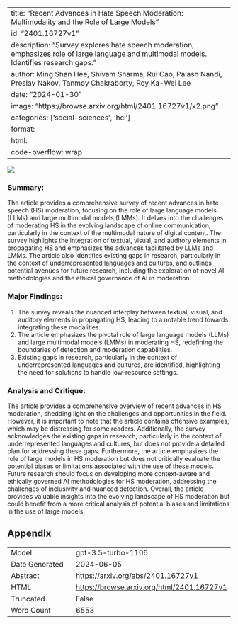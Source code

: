 
---
title: "Recent Advances in Hate Speech Moderation: Multimodality and the Role of Large Models"
id: "2401.16727v1"
description: "Survey explores hate speech moderation, emphasizes role of large language and multimodal models. Identifies research gaps."
author: Ming Shan Hee, Shivam Sharma, Rui Cao, Palash Nandi, Preslav Nakov, Tanmoy Chakraborty, Roy Ka-Wei Lee
date: "2024-01-30"
image: "https://browse.arxiv.org/html/2401.16727v1/x2.png"
categories: ['social-sciences', 'hci']
format:
  html:
    code-overflow: wrap
---

![](https://browse.arxiv.org/html/2401.16727v1/x2.png)

### **Summary:**
The article provides a comprehensive survey of recent advances in hate speech (HS) moderation, focusing on the role of large language models (LLMs) and large multimodal models (LMMs). It delves into the challenges of moderating HS in the evolving landscape of online communication, particularly in the context of the multimodal nature of digital content. The survey highlights the integration of textual, visual, and auditory elements in propagating HS and emphasizes the advances facilitated by LLMs and LMMs. The article also identifies existing gaps in research, particularly in the context of underrepresented languages and cultures, and outlines potential avenues for future research, including the exploration of novel AI methodologies and the ethical governance of AI in moderation.

### Major Findings:
1. The survey reveals the nuanced interplay between textual, visual, and auditory elements in propagating HS, leading to a notable trend towards integrating these modalities.
2. The article emphasizes the pivotal role of large language models (LLMs) and large multimodal models (LMMs) in moderating HS, redefining the boundaries of detection and moderation capabilities.
3. Existing gaps in research, particularly in the context of underrepresented languages and cultures, are identified, highlighting the need for solutions to handle low-resource settings.

### Analysis and Critique:
The article provides a comprehensive overview of recent advances in HS moderation, shedding light on the challenges and opportunities in the field. However, it is important to note that the article contains offensive examples, which may be distressing for some readers. Additionally, the survey acknowledges the existing gaps in research, particularly in the context of underrepresented languages and cultures, but does not provide a detailed plan for addressing these gaps. Furthermore, the article emphasizes the role of large models in HS moderation but does not critically evaluate the potential biases or limitations associated with the use of these models. Future research should focus on developing more context-aware and ethically governed AI methodologies for HS moderation, addressing the challenges of inclusivity and nuanced detection. Overall, the article provides valuable insights into the evolving landscape of HS moderation but could benefit from a more critical analysis of potential biases and limitations in the use of large models.

## Appendix

|          |          |
|----------|----------|
| Model     | gpt-3.5-turbo-1106       |
| Date Generated     | 2024-06-05       |
| Abstract | [https://arxiv.org/abs/2401.16727v1](https://arxiv.org/abs/2401.16727v1)        |
| HTML     | [https://browse.arxiv.org/html/2401.16727v1](https://browse.arxiv.org/html/2401.16727v1)       |
| Truncated       | False       |
| Word Count       | 6553       |